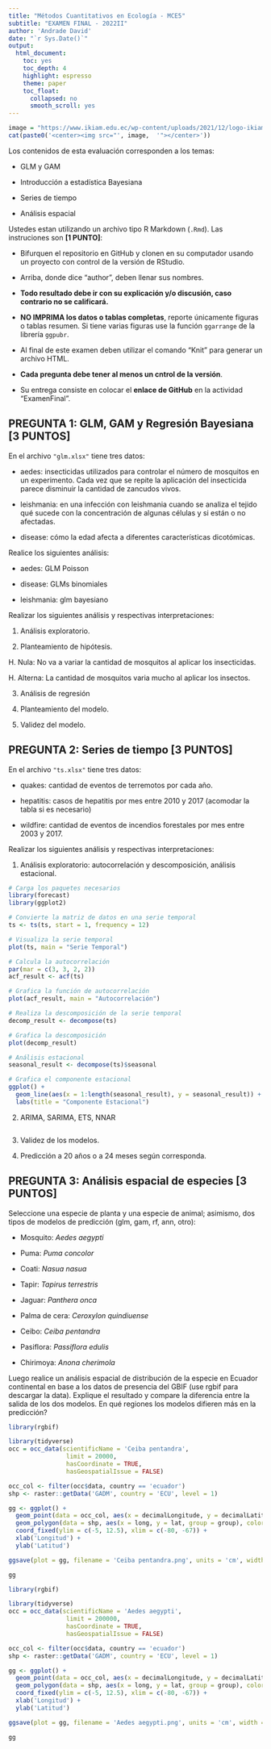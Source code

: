 ---
title: "Métodos Cuantitativos en Ecología - MCE5"
subtitle: "EXAMEN FINAL - 2022II"
author: 'Andrade David'
date: "`r Sys.Date()`"
output:
  html_document:
    toc: yes
    toc_depth: 4
    highlight: espresso
    theme: paper
    toc_float:
      collapsed: no
      smooth_scroll: yes
---

```{r echo = FALSE, results = 'asis'}
image = "https://www.ikiam.edu.ec/wp-content/uploads/2021/12/logo-ikiam-1.png"
cat(paste0('<center><img src="', image,  '"></center>')) 
```

Los contenidos de esta evaluación corresponden a los temas:

-   GLM y GAM

-   Introducción a estadística Bayesiana

-   Series de tiempo

-   Análisis espacial


Ustedes estan utilizando un archivo tipo R Markdown (`.Rmd`). Las instruciones son **[1 PUNTO]**:

-   Bifurquen el repositorio en GitHub y clonen en su computador usando un proyecto con control de la versión de RStudio.

-   Arriba, donde dice "author", deben llenar sus nombres.

-   **Todo resultado debe ir con su explicación y/o discusión, caso contrario no se calificará.**

-   **NO IMPRIMA los datos o tablas completas**, reporte únicamente figuras o tablas resumen. Si tiene varias figuras use la función `ggarrange` de la librería `ggpubr`.  

-   Al final de este examen deben utilizar el comando "Knit" para generar un archivo HTML.

-   **Cada pregunta debe tener al menos un cntrol de la versión**.

-   Su entrega consiste en colocar el **enlace de GitHub** en la actividad "ExamenFinal".

## **PREGUNTA 1: GLM, GAM y Regresión Bayesiana [3 PUNTOS]**

En el archivo `"glm.xlsx"` tiene tres datos: 

- aedes: insecticidas utilizados para controlar el número de mosquitos en un experimento. Cada vez que se repite la aplicación del insecticida parece disminuir la cantidad de zancudos vivos.

- leishmania: en una infección con leishmania cuando se analiza el tejido qué sucede con la concentración de algunas células y si están o no afectadas. 

- disease: cómo la edad afecta a diferentes características dicotómicas. 

Realice los siguientes análisis: 

- aedes: GLM Poisson

- disease: GLMs binomiales

- leishmania: glm bayesiano

Realizar los siguientes análisis y respectivas interpretaciones: 

1. Análisis exploratorio.



2. Planteamiento de hipótesis.

H. Nula: No va a variar la cantidad de mosquitos al aplicar los insecticidas.

H. Alterna: La cantidad de mosquitos varia mucho al aplicar los insectos.


3. Análisis de regresión 



4. Planteamiento del modelo. 



5. Validez del modelo.





## **PREGUNTA 2: Series de tiempo [3 PUNTOS]**

En el archivo `"ts.xlsx"` tiene tres datos: 

- quakes: cantidad de eventos de terremotos por cada año.

- hepatitis: casos de hepatitis por mes entre 2010 y 2017 (acomodar la tabla si es necesario) 

- wildfire: cantidad de eventos de incendios forestales por mes entre 2003 y 2017.



Realizar los siguientes análisis y respectivas interpretaciones: 

1. Análisis exploratorio: autocorrelación y descomposición, análisis estacional.

```{r}
# Carga los paquetes necesarios
library(forecast)
library(ggplot2)

# Convierte la matriz de datos en una serie temporal
ts <- ts(ts, start = 1, frequency = 12)

# Visualiza la serie temporal
plot(ts, main = "Serie Temporal")

# Calcula la autocorrelación
par(mar = c(3, 3, 2, 2))
acf_result <- acf(ts)

# Grafica la función de autocorrelación
plot(acf_result, main = "Autocorrelación")

# Realiza la descomposición de la serie temporal
decomp_result <- decompose(ts)

# Grafica la descomposición
plot(decomp_result)

# Análisis estacional
seasonal_result <- decompose(ts)$seasonal

# Grafica el componente estacional
ggplot() +
  geom_line(aes(x = 1:length(seasonal_result), y = seasonal_result)) +
  labs(title = "Componente Estacional")

```


2. ARIMA, SARIMA, ETS, NNAR

```{r}


```


3. Validez de los modelos.



4. Predicción a 20 años o a 24 meses según corresponda. 




## **PREGUNTA 3: Análisis espacial de especies [3 PUNTOS]**

Seleccione una especie de planta y una especie de animal; asimismo, dos tipos de modelos de predicción (glm, gam, rf, ann, otro): 

- Mosquito: *Aedes aegypti*

- Puma: *Puma concolor*

- Coati: *Nasua nasua*

- Tapir: *Tapirus terrestris*

- Jaguar: *Panthera onca*

- Palma de cera: *Ceroxylon quindiuense*

- Ceibo: *Ceiba pentandra* 

- Pasiflora: *Passiflora edulis*

- Chirimoya: *Anona cherimola*

Luego realice un análisis espacial de distribución de la especie en Ecuador continental en base a los datos de presencia del GBIF (use rgbif para descargar la data). Explique el resultado y compare la diferencia entre la salida de los dos modelos. En qué regiones los modelos difieren más en la predicción?   

```{r}
library(rgbif)

library(tidyverse)
occ = occ_data(scientificName = 'Ceiba pentandra', 
                limit = 20000, 
                hasCoordinate = TRUE, 
                hasGeospatialIssue = FALSE)

occ_col <- filter(occ$data, country == 'ecuador')
shp <- raster::getData('GADM', country = 'ECU', level = 1)

gg <- ggplot() +
  geom_point(data = occ_col, aes(x = decimalLongitude, y = decimalLatitude), color = 'brown') +
  geom_polygon(data = shp, aes(x = long, y = lat, group = group), color = 'yellow', fill = NA) +
  coord_fixed(ylim = c(-5, 12.5), xlim = c(-80, -67)) +
  xlab('Longitud') +
  ylab('Latitud')

ggsave(plot = gg, filename = 'Ceiba pentandra.png', units = 'cm', width = 12, height = 16, dpi = 300)

gg

```
```{r}
library(rgbif)

library(tidyverse)
occ = occ_data(scientificName = 'Aedes aegypti', 
                limit = 200000, 
                hasCoordinate = TRUE, 
                hasGeospatialIssue = FALSE)

occ_col <- filter(occ$data, country == 'ecuador')
shp <- raster::getData('GADM', country = 'ECU', level = 1)

gg <- ggplot() +
  geom_point(data = occ_col, aes(x = decimalLongitude, y = decimalLatitude), color = 'brown') +
  geom_polygon(data = shp, aes(x = long, y = lat, group = group), color = 'yellow', fill = NA) +
  coord_fixed(ylim = c(-5, 12.5), xlim = c(-80, -67)) +
  xlab('Longitud') +
  ylab('Latitud')

ggsave(plot = gg, filename = 'Aedes aegypti.png', units = 'cm', width = 12, height = 16, dpi = 300)

gg
```


